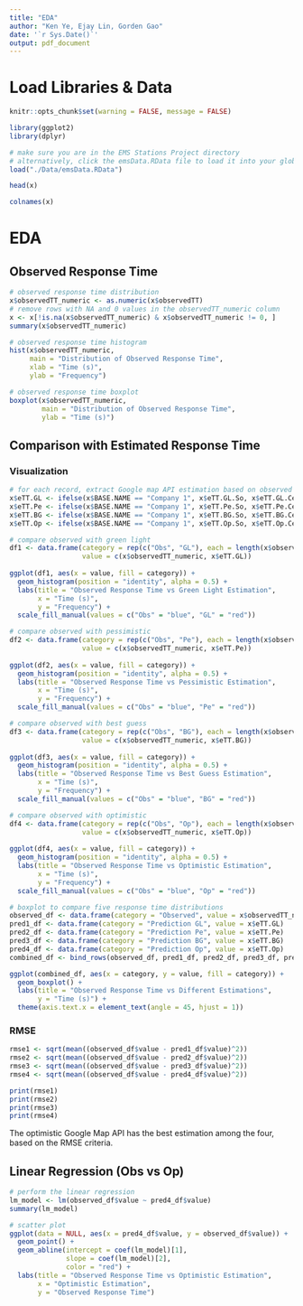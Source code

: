 ```yaml
---
title: "EDA"
author: "Ken Ye, Ejay Lin, Gorden Gao"
date: '`r Sys.Date()`'
output: pdf_document
---
```


# Load Libraries & Data

```r
knitr::opts_chunk$set(warning = FALSE, message = FALSE)
```

```r
library(ggplot2)
library(dplyr)
```

```r
# make sure you are in the EMS Stations Project directory
# alternatively, click the emsData.RData file to load it into your global environment
load("./Data/emsData.RData")
```

```r
head(x)
```

```r
colnames(x)
```

# EDA

## Observed Response Time

```r
# observed response time distribution 
x$observedTT_numeric <- as.numeric(x$observedTT)
# remove rows with NA and 0 values in the observedTT_numeric column
x <- x[!is.na(x$observedTT_numeric) & x$observedTT_numeric != 0, ]
summary(x$observedTT_numeric)
```

```r
# observed response time histogram
hist(x$observedTT_numeric, 
     main = "Distribution of Observed Response Time", 
     xlab = "Time (s)", 
     ylab = "Frequency")
```

```r
# observed response time boxplot
boxplot(x$observedTT_numeric,
        main = "Distribution of Observed Response Time", 
        ylab = "Time (s)")
```

## Comparison with Estimated Response Time

### Visualization

```r
# for each record, extract Google map API estimation based on observed base and destination
x$eTT.GL <- ifelse(x$BASE.NAME == "Company 1", x$eTT.GL.So, x$eTT.GL.Ce)
x$eTT.Pe <- ifelse(x$BASE.NAME == "Company 1", x$eTT.Pe.So, x$eTT.Pe.Ce)
x$eTT.BG <- ifelse(x$BASE.NAME == "Company 1", x$eTT.BG.So, x$eTT.BG.Ce)
x$eTT.Op <- ifelse(x$BASE.NAME == "Company 1", x$eTT.Op.So, x$eTT.Op.Ce)
```

```r
# compare observed with green light
df1 <- data.frame(category = rep(c("Obs", "GL"), each = length(x$observedTT_numeric)), 
                  value = c(x$observedTT_numeric, x$eTT.GL))
                 
ggplot(df1, aes(x = value, fill = category)) +
  geom_histogram(position = "identity", alpha = 0.5) +
  labs(title = "Observed Response Time vs Green Light Estimation", 
       x = "Time (s)", 
       y = "Frequency") +
  scale_fill_manual(values = c("Obs" = "blue", "GL" = "red"))
```

```r
# compare observed with pessimistic
df2 <- data.frame(category = rep(c("Obs", "Pe"), each = length(x$observedTT_numeric)), 
                  value = c(x$observedTT_numeric, x$eTT.Pe))
                 
ggplot(df2, aes(x = value, fill = category)) +
  geom_histogram(position = "identity", alpha = 0.5) +
  labs(title = "Observed Response Time vs Pessimistic Estimation", 
       x = "Time (s)", 
       y = "Frequency") +
  scale_fill_manual(values = c("Obs" = "blue", "Pe" = "red"))
```

```r
# compare observed with best guess
df3 <- data.frame(category = rep(c("Obs", "BG"), each = length(x$observedTT_numeric)), 
                  value = c(x$observedTT_numeric, x$eTT.BG))
                 
ggplot(df3, aes(x = value, fill = category)) +
  geom_histogram(position = "identity", alpha = 0.5) +
  labs(title = "Observed Response Time vs Best Guess Estimation", 
       x = "Time (s)", 
       y = "Frequency") +
  scale_fill_manual(values = c("Obs" = "blue", "BG" = "red"))
```

```r
# compare observed with optimistic
df4 <- data.frame(category = rep(c("Obs", "Op"), each = length(x$observedTT_numeric)), 
                  value = c(x$observedTT_numeric, x$eTT.Op))
                 
ggplot(df4, aes(x = value, fill = category)) +
  geom_histogram(position = "identity", alpha = 0.5) +
  labs(title = "Observed Response Time vs Optimistic Estimation", 
       x = "Time (s)", 
       y = "Frequency") +
  scale_fill_manual(values = c("Obs" = "blue", "Op" = "red"))
```

```r
# boxplot to compare five response time distributions
observed_df <- data.frame(category = "Observed", value = x$observedTT_numeric)
pred1_df <- data.frame(category = "Prediction GL", value = x$eTT.GL)
pred2_df <- data.frame(category = "Prediction Pe", value = x$eTT.Pe)
pred3_df <- data.frame(category = "Prediction BG", value = x$eTT.BG)
pred4_df <- data.frame(category = "Prediction Op", value = x$eTT.Op)
combined_df <- bind_rows(observed_df, pred1_df, pred2_df, pred3_df, pred4_df)

ggplot(combined_df, aes(x = category, y = value, fill = category)) +
  geom_boxplot() +
  labs(title = "Observed Response Time vs Different Estimations", 
       y = "Time (s)") +
  theme(axis.text.x = element_text(angle = 45, hjust = 1))
```

### RMSE

```r
rmse1 <- sqrt(mean((observed_df$value - pred1_df$value)^2))
rmse2 <- sqrt(mean((observed_df$value - pred2_df$value)^2))
rmse3 <- sqrt(mean((observed_df$value - pred3_df$value)^2))
rmse4 <- sqrt(mean((observed_df$value - pred4_df$value)^2))

print(rmse1)
print(rmse2)
print(rmse3)
print(rmse4)
```

The optimistic Google Map API has the best estimation among the four, based on
the RMSE criteria.

## Linear Regression (Obs vs Op)

```r
# perform the linear regression
lm_model <- lm(observed_df$value ~ pred4_df$value)
summary(lm_model)
```

```r
# scatter plot
ggplot(data = NULL, aes(x = pred4_df$value, y = observed_df$value)) +
  geom_point() +
  geom_abline(intercept = coef(lm_model)[1], 
              slope = coef(lm_model)[2], 
              color = "red") +
  labs(title = "Observed Response Time vs Optimistic Estimation", 
       x = "Optimistic Estimation", 
       y = "Observed Response Time")
```

